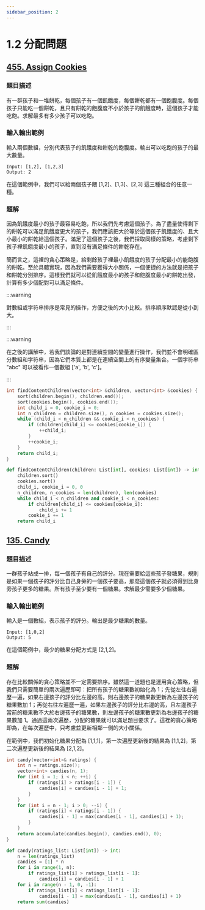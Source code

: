 ```yaml
---
sidebar_position: 2
---
```


# 1.2 分配問題

## [455. Assign Cookies](https://leetcode.com/problems/assign-cookies/)

### 題目描述

有一群孩子和一堆餅乾，每個孩子有一個飢餓度，每個餅乾都有一個飽腹度。每個孩子只能吃一個餅乾，且只有餅乾的飽腹度不小於孩子的飢餓度時，這個孩子才能吃飽。求解最多有多少孩子可以吃飽。

### 輸入輸出範例

輸入兩個數組，分別代表孩子的飢餓度和餅乾的飽腹度。輸出可以吃飽的孩子的最大數量。

```
Input: [1,2], [1,2,3]
Output: 2
```

在這個範例中，我們可以給兩個孩子餵 [1,2]、[1,3]、[2,3] 這三種組合的任意一種。

### 題解

因為飢餓度最小的孩子最容易吃飽，所以我們先考慮這個孩子。為了盡量使得剩下的餅乾可以滿足飢餓度更大的孩子，我們應該把大於等於這個孩子飢餓度的、且大小最小的餅乾給這個孩子。滿足了這個孩子之後，我們採取同樣的策略，考慮剩下孩子裡飢餓度最小的孩子，直到沒有滿足條件的餅乾存在。

簡而言之，這裡的貪心策略是，給剩餘孩子裡最小飢餓度的孩子分配最小的能飽腹的餅乾。至於具體實現，因為我們需要獲得大小關係，一個便捷的方法就是把孩子和餅乾分別排序。這樣我們就可以從飢餓度最小的孩子和飽腹度最小的餅乾出發，計算有多少個配對可以滿足條件。

:::warning

對數組或字符串排序是常見的操作，方便之後的大小比較。排序順序默認是從小到大。

:::

:::warning

在之後的講解中，若我們談論的是對連續空間的變量進行操作，我們並不會明確區分數組和字符串，因為它們本質上都是在連續空間上的有序變量集合。一個字符串 "abc" 可以被看作一個數組 ['a', 'b', 'c']。

:::

<Tabs>
<TabItem value="cpp" label="C++">

```cpp
int findContentChildren(vector<int> &children, vector<int> &cookies) {
    sort(children.begin(), children.end());
    sort(cookies.begin(), cookies.end());
    int child_i = 0, cookie_i = 0;
    int n_children = children.size(), n_cookies = cookies.size();
    while (child_i < n_children && cookie_i < n_cookies) {
        if (children[child_i] <= cookies[cookie_i]) {
            ++child_i;
        }
        ++cookie_i;
    }
    return child_i;
}
```

</TabItem>
<TabItem value="py" label="Python">

```py
def findContentChildren(children: List[int], cookies: List[int]) -> int:
    children.sort()
    cookies.sort()
    child_i, cookie_i = 0, 0
    n_children, n_cookies = len(children), len(cookies)
    while child_i < n_children and cookie_i < n_cookies:
        if children[child_i] <= cookies[cookie_i]:
            child_i += 1
        cookie_i += 1
    return child_i
```

</TabItem>

</Tabs>

## [135. Candy](https://leetcode.com/problems/candy/)

### 題目描述

一群孩子站成一排，每一個孩子有自己的評分。現在需要給這些孩子發糖果，規則是如果一個孩子的評分比自己身旁的一個孩子要高，那麼這個孩子就必須得到比身旁孩子更多的糖果。所有孩子至少要有一個糖果。求解最少需要多少個糖果。

### 輸入輸出範例

輸入是一個數組，表示孩子的評分。輸出是最少糖果的數量。

```
Input: [1,0,2]
Output: 5
```
在這個範例中，最少的糖果分配方式是 [2,1,2]。


### 題解

存在比較關係的貪心策略並不一定需要排序。雖然這一道題也是運用貪心策略，但我們只需要簡單的兩次遍歷即可：把所有孩子的糖果數初始化為 1；先從左往右遍歷一遍，如果右邊孩子的評分比左邊的高，則右邊孩子的糖果數更新為左邊孩子的糖果數加 1；再從右往左遍歷一遍，如果左邊孩子的評分比右邊的高，且左邊孩子當前的糖果數不大於右邊孩子的糖果數，則左邊孩子的糖果數更新為右邊孩子的糖果數加 1。通過這兩次遍歷，分配的糖果就可以滿足題目要求了。這裡的貪心策略即為，在每次遍歷中，只考慮並更新相鄰一側的大小關係。

在範例中，我們初始化糖果分配為 [1,1,1]，第一次遍歷更新後的結果為 [1,1,2]，第二次遍歷更新後的結果為 [2,1,2]。

<Tabs>
<TabItem value="cpp" label="C++">

```cpp
int candy(vector<int>& ratings) {
    int n = ratings.size();
    vector<int> candies(n, 1);
    for (int i = 1; i < n; ++i) {
        if (ratings[i] > ratings[i - 1]) {
            candies[i] = candies[i - 1] + 1;
        }
    }
    for (int i = n - 1; i > 0; --i) {
        if (ratings[i] < ratings[i - 1]) {
            candies[i - 1] = max(candies[i - 1], candies[i] + 1);
        }
    }
    return accumulate(candies.begin(), candies.end(), 0);
}
```

</TabItem>
<TabItem value="py" label="Python">

```py
def candy(ratings_list: List[int]) -> int:
    n = len(ratings_list)
    candies = [1] * n
    for i in range(1, n):
        if ratings_list[i] > ratings_list[i - 1]:
            candies[i] = candies[i - 1] + 1
    for i in range(n - 1, 0, -1):
        if ratings_list[i] < ratings_list[i - 1]:
            candies[i - 1] = max(candies[i - 1], candies[i] + 1)
    return sum(candies)
```

</TabItem>

</Tabs>